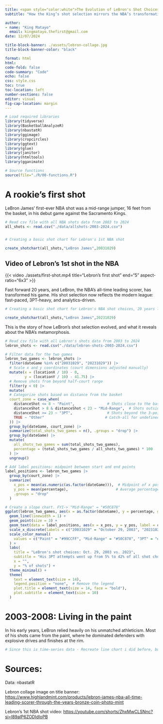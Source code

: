 ```yaml
---
title: <span style="color:white">The Evolution of LeBron's Shot Choices (2003–2024)</span>
subtitle: "How the King’s shot selection mirrors the NBA’s transformation"

author: 
- name: "King Matayo"
  email: kingmatayo.thefirst@gmail.com
date: 12/07/2024

title-block-banner: ./assets/lebron-collage.jpg
title-block-banner-color: "black"

format: html
html:
code-fold: false
code-summary: "Code"
echo: false
css: style.css
toc: true
toc-location: left
number-sections: false
editor: visual
fig-cap-location: margin
---
```


```r

# Load required libraries
library(tidyverse)
library(BasketballAnalyzeR)
library(nbastatR)
library(ggimage)
library(cropcircles)
library(ggtext)
library(glue)
library(janitor)
library(htmltools)
library(gganimate)

# Source functions
source(file="./R/00-functions.R")

```

# A rookie’s first shot

LeBron James’ first-ever NBA shot was a mid-range jumper, 16 feet from the basket, in his debut game against the Sacramento Kings.

```r

# Read csv file with all NBA shots data from 2003 to 2024
all_shots <- read.csv("./data/allshots-2003-2024.csv")


# Creating a basic shot chart for Lebron's 1st NBA shot

create_shotchart(all_shots,"LeBron James",20031029)


```

::: {.callout-caution collapse="true"}
## Video of Lebron's 1st shot in the NBA

{{< video ./assets/first-shot.mp4 title="Lebron's first shot" end="5" aspect-ratio="6x3" >}}
:::

Fast forward 20 years, and LeBron, the NBA’s all-time leading scorer, has transformed his game. His shot selection now reflects the modern league: fast-paced, 3PT-heavy, and analytics-driven.

```r

# Creating a basic shot chart for Lebron's NBA shot choices, 20 years later

create_shotchart(all_shots,"LeBron James",20231029)
```

This is the story of how LeBron’s shot selection evolved, and what it reveals about the NBA’s metamorphosis.

```r
# Read csv file with all Lebron's shots data from 2003 to 2024
lebron_shots <- read.csv("./data/lebron-shots-2003-2024.csv")

# Filter data for the two games
lebron_two_games <- lebron_shots |>
  filter(dateGame %in% c("20031029", "20231029")) |>
  # Scale x and y coordinates (court dimensions adjusted manually)
  mutate(x = (locationX / 10) - 0,
         y = (locationY / 10) - 41.75) |>
  # Remove shots from beyond half-court range
  filter(y < 0) |> 
  mutate(
  # Categorize shots based on distance from the basket
  court_zone = case_when(
    distanceShot <= 8 ~ "Paint",               # Shots close to the basket
    distanceShot > 8 & distanceShot < 23 ~ "Mid-Range",  # Shots outside the paint but inside the 3PT line
    distanceShot >= 23 ~ "3PT",                # Shots beyond the 3-point line
    TRUE ~ "Other"                            # Catch-all for undefined cases
  )) |> 
  group_by(dateGame, court_zone) |>
  summarize(total_shots_two_games = n(), .groups = "drop") |>
  group_by(dateGame) |>
  mutate(
    all_shots_two_games = sum(total_shots_two_games),
    percentage = (total_shots_two_games / all_shots_two_games) * 100
  ) |>
  ungroup()

# Add label positions: midpoint between start and end points
label_positions <- lebron_two_games |>
  group_by(court_zone) |>
  summarize(
    x_pos = mean(as.numeric(as.factor(dateGame))),  # Midpoint of x positions
    y_pos = mean(percentage),                      # Average percentage for the label
    .groups = "drop"
  )

# Create a slope chart. FYI-> "Mid-Range" = "#50C878"
ggplot(lebron_two_games, aes(x = as.factor(dateGame), y = percentage, group = court_zone, color = court_zone)) +
  geom_line(linewidth = 1) +
  geom_point(size = 3) +
  geom_text(data = label_positions, aes(x = x_pos, y = y_pos, label = court_zone), size = 4, show.legend = FALSE) +
  scale_x_discrete(labels = c("20031029" = "October 29, 2003", "20231029" = "October 29, 2023")) +
  scale_color_manual(
    values = c("Paint" = "#99CCFF", "Mid-Range" = "#50C878", "3PT" = "#FF9999")
  ) +
  labs(
    title = "LeBron's shot choices: Oct. 29, 2003 vs. 2023",
    subtitle = "His 3PT attempts went up from 5% to 42% of all shot choices",
    x = "",
    y = "% of shots") +
  theme_minimal() +
  theme(
    text = element_text(size = 14),
    legend.position = "none",  # Remove the legend
    plot.title = element_text(size = 14, face = "bold"),
    plot.subtitle = element_text(size = 10)
  )
```

# 2003-2008: Living in the paint

In his early years, LeBron relied heavily on his unmatched athleticism. Most of his shots came from the paint, where he dominated defenders with explosive drives and finishes at the rim.

```r

# Since this is time-series data - Recreate line chart i did before, but this time make it animated with gganimate

```

# Sources:

Data: nbastatR

Lebron collage image on title banner: <https://www.highlandmint.com/products/lebron-james-nba-all-time-leading-scorer-through-the-years-bronze-coin-photo-mint>

Lebron's 1st NBA shot video: <https://youtube.com/shorts/ZhxMwCLSNnc?si=l89alP6ZODIdloPB>

